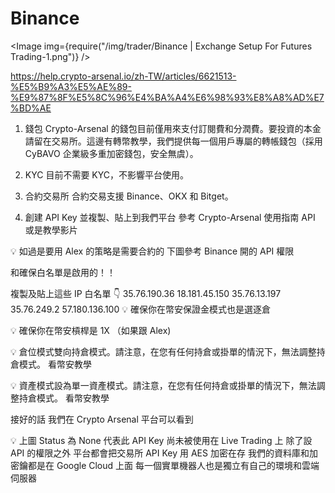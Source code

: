 
# Binance

<Image
  img={require("/img/trader/Binance | Exchange Setup For Futures Trading-1.png")}
/>

https://help.crypto-arsenal.io/zh-TW/articles/6621513-%E5%B9%A3%E5%AE%89-%E9%87%8F%E5%8C%96%E4%BA%A4%E6%98%93%E8%A8%AD%E7%BD%AE

1. 錢包
   Crypto-Arsenal 的錢包目前僅用來支付訂閱費和分潤費。要投資的本金請留在交易所。這邊有轉幣教學，我們提供每一個用戶專屬的轉帳錢包（採用 CyBAVO 企業級多重加密錢包，安全無虞）。

2. KYC
   目前不需要 KYC，不影響平台使用。

3. 合約交易所
   合約交易支援 Binance、OKX 和 Bitget。

4. 創建 API Key 並複製、貼上到我們平台
   參考 Crypto-Arsenal 使用指南 API 或是教學影片

💡 如過是要用 Alex 的策略是需要合約的 下圖參考 Binance 開的 API 權限

和確保白名單是啟用的！！

複製及貼上這些 IP 白名單 👇
35.76.190.36 18.181.45.150 35.76.13.197 35.76.249.2 57.180.136.100
💡 確保你在幣安保證金模式也是選逐倉

💡 確保你在幣安槓桿是 1X （如果跟 Alex)

💡 倉位模式雙向持倉模式。請注意，在您有任何持倉或掛單的情況下，無法調整持倉模式。 看幣安教學

💡 資產模式設為單一資產模式。請注意，在您有任何持倉或掛單的情況下，無法調整持倉模式。 看幣安教學

接好的話 我們在 Crypto Arsenal 平台可以看到

💡 上圖 Status 為 None 代表此 API Key 尚未被使用在 Live Trading 上
除了設 API 的權限之外 平台都會把交易所 API Key 用 AES 加密在存 我們的資料庫和加密鑰都是在 Google Cloud 上面 每一個實單機器人也是獨立有自己的環境和雲端伺服器
